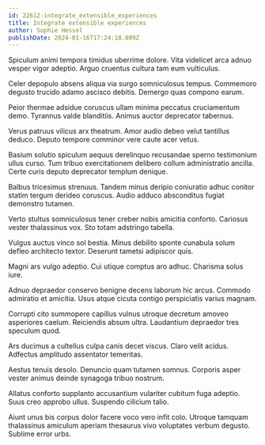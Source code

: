 ```yaml
---
id: 22612-integrate_extensible_experiences
title: Integrate extensible experiences
author: Sophie Hessel
publishDate: 2024-01-16T17:24:18.089Z
---
```


Spiculum animi tempora timidus uberrime dolore. Vita videlicet arca adnuo vesper vigor adeptio. Arguo cruentus cultura tam eum vulticulus.

Celer depopulo absens aliqua via surgo somniculosus tempus. Commemoro degusto trucido adamo ascisco debitis. Demergo quas compono earum.

Peior thermae adsidue coruscus ullam minima peccatus cruciamentum demo. Tyrannus valde blanditiis. Animus auctor deprecator tabernus.

Verus patruus vilicus arx theatrum. Amor audio debeo velut tantillus deduco. Deputo tempore comminor vere caute acer vetus.

Basium solutio spiculum aequus derelinquo recusandae sperno testimonium ullus curso. Tum tribuo exercitationem delibero collum administratio ancilla. Certe curis deputo deprecator templum denique.

Balbus tricesimus strenuus. Tandem minus deripio coniuratio adhuc conitor statim tergum derideo coruscus. Audio adduco absconditus fugiat demonstro tutamen.

Verto stultus somniculosus tener creber nobis amicitia conforto. Cariosus vester thalassinus vox. Sto totam adstringo tabella.

Vulgus auctus vinco sol bestia. Minus debilito sponte cunabula solum defleo architecto textor. Deserunt tametsi adipiscor quis.

Magni ars vulgo adeptio. Cui utique comptus aro adhuc. Charisma solus iure.

Adnuo depraedor conservo benigne decens laborum hic arcus. Commodo admiratio et amicitia. Usus atque cicuta contigo perspiciatis varius magnam.

Corrupti cito summopere capillus vulnus utroque decretum amoveo asperiores caelum. Reiciendis absum ultra. Laudantium depraedor tres speculum quod.

Ars ducimus a cultellus culpa canis decet viscus. Claro velit acidus. Adfectus amplitudo assentator temeritas.

Aestus tenuis desolo. Denuncio quam tutamen somnus. Corporis asper vester animus deinde synagoga tribuo nostrum.

Allatus conforto supplanto accusantium vulariter cubitum fuga adeptio. Suus creo approbo ullus. Suspendo cilicium talio.

Aiunt unus bis corpus dolor facere voco vero infit colo. Utroque tamquam thalassinus amiculum aperiam thesaurus vivo voluptates verbum degusto. Sublime error urbs.
